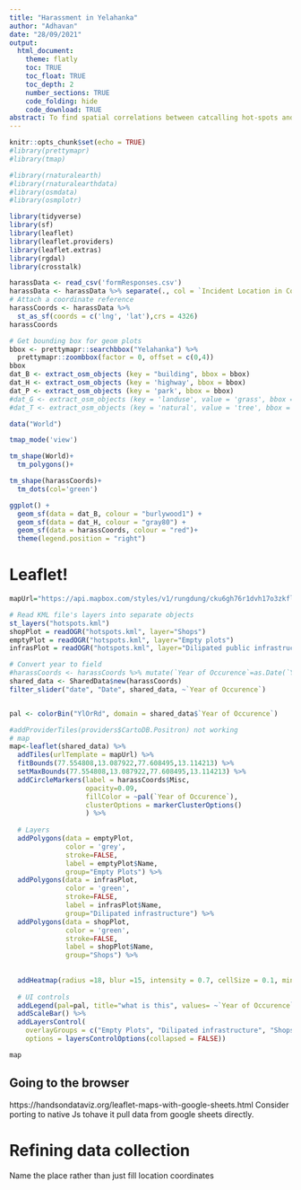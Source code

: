 ```yaml
---
title: "Harassment in Yelahanka"
author: "Adhavan"
date: "28/09/2021"
output:
  html_document:
    theme: flatly
    toc: TRUE
    toc_float: TRUE
    toc_depth: 2
    number_sections: TRUE
    code_folding: hide
    code_download: TRUE
abstract: To find spatial correlations between catcalling hot-spots and public-utility and attempt to affect public policy by running a public campaign with this tool
---
```


```r
knitr::opts_chunk$set(echo = TRUE)
#library(prettymapr)
#library(tmap)

#library(rnaturalearth)
#library(rnaturalearthdata)
#library(osmdata)
#library(osmplotr)

library(tidyverse)
library(sf)
library(leaflet)
library(leaflet.providers)
library(leaflet.extras)
library(rgdal)
library(crosstalk)

```



```r
harassData <- read_csv('formResponses.csv')
harassData <- harassData %>% separate(., col = `Incident Location in Coordinates`, into = c("lat", "lng"), sep = "\\,")
# Attach a coordinate reference 
harassCoords <- harassData %>%
  st_as_sf(coords = c('lng', 'lat'),crs = 4326) 
harassCoords

```


```r
# Get bounding box for geom plots
bbox <- prettymapr::searchbbox("Yelahanka") %>%
  prettymapr::zoombbox(factor = 0, offset = c(0,4)) 
bbox
dat_B <- extract_osm_objects (key = "building", bbox = bbox) 
dat_H <- extract_osm_objects (key = 'highway', bbox = bbox)
dat_P <- extract_osm_objects (key = 'park', bbox = bbox)
#dat_G <- extract_osm_objects (key = 'landuse', value = 'grass', bbox = bbox)
#dat_T <- extract_osm_objects (key = 'natural', value = 'tree', bbox = bbox)
```

```r
data("World")

tmap_mode('view')

tm_shape(World)+
  tm_polygons()+

tm_shape(harassCoords)+
  tm_dots(col='green')

```

```r
ggplot() + 
  geom_sf(data = dat_B, colour = "burlywood1") + 
  geom_sf(data = dat_H, colour = "gray80") +
  geom_sf(data = harassCoords, colour = "red")+
  theme(legend.position = "right") 

```



# Leaflet!


```r
mapUrl="https://api.mapbox.com/styles/v1/rungdung/cku6gh76r1dvh17o3zkfllvjz/tiles/256/{z}/{x}/{y}@2x?access_token=pk.eyJ1IjoicnVuZ2R1bmciLCJhIjoiY2tqeWh6cXF4MDgzMjJvbWVmbGQzYjAwMyJ9.U-aJyoqyKvTXlhVk43jV1A"

# Read KML file's layers into separate objects
st_layers("hotspots.kml")
shopPlot = readOGR("hotspots.kml", layer="Shops")
emptyPlot = readOGR("hotspots.kml", layer="Empty plots")
infrasPlot = readOGR("hotspots.kml", layer="Dilipated public infrastructure")

# Convert year to field
#harassCoords <- harassCoords %>% mutate(`Year of Occurence`=as.Date(`Year of Occurence`))
shared_data <- SharedData$new(harassCoords)
filter_slider("date", "Date", shared_data, ~`Year of Occurence`)


pal <- colorBin("YlOrRd", domain = shared_data$`Year of Occurence`)

#addProviderTiles(providers$CartoDB.Positron) not working
# map
map<-leaflet(shared_data) %>% 
  addTiles(urlTemplate = mapUrl) %>% 
  fitBounds(77.554808,13.087922,77.608495,13.114213) %>% 
  setMaxBounds(77.554808,13.087922,77.608495,13.114213) %>% 
  addCircleMarkers(label = harassCoords$Misc,
                   opacity=0.09,
                   fillColor = ~pal(`Year of Occurence`),
                   clusterOptions = markerClusterOptions()
                   ) %>%
  
  # Layers
  addPolygons(data = emptyPlot,
              color = 'grey',
              stroke=FALSE,
              label = emptyPlot$Name,
              group="Empty Plots") %>% 
  addPolygons(data = infrasPlot,
              color = 'green',
              stroke=FALSE,
              label = infrasPlot$Name,
              group="Dilipated infrastructure") %>% 
  addPolygons(data = shopPlot,
              color = 'green',
              stroke=FALSE,
              label = shopPlot$Name,
              group="Shops") %>%
  
  
  addHeatmap(radius =18, blur =15, intensity = 0.7, cellSize = 0.1, minOpacity = 0.1) %>% 
  
  # UI controls
  addLegend(pal=pal, title="what is this", values= ~`Year of Occurence`) %>% 
  addScaleBar() %>% 
  addLayersControl(
    overlayGroups = c("Empty Plots", "Dilipated infrastructure", "Shops"),
    options = layersControlOptions(collapsed = FALSE))

map
```


## Going to the browser
https://handsondataviz.org/leaflet-maps-with-google-sheets.html
Consider porting to native Js tohave it pull data from google sheets directly.

# Refining data collection
Name the place rather than just fill location coordinates


